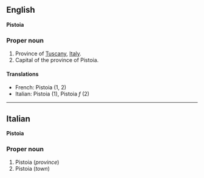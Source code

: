 ==English==
'''Pistoia'''

===Proper noun===

#Province of [[Tuscany]], [[Italy]].
#Capital of the province of Pistoia.

====Translations====

*French: Pistoia (1, 2)
*Italian: Pistoia (1), Pistoia ''f'' (2)

----

==Italian==
'''Pistoia'''

===Proper noun===

#Pistoia (''province'')
#Pistoia (''town'')
